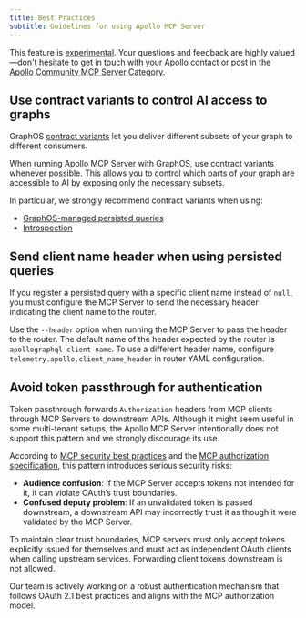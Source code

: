 ```yaml
---
title: Best Practices
subtitle: Guidelines for using Apollo MCP Server
---
```


<ExperimentalFeature>

This feature is [experimental](/graphos/resources/feature-launch-stages#experimental). Your questions and feedback are highly valued—don't hesitate to get in touch with your Apollo contact or post in the [Apollo Community MCP Server Category](https://community.apollographql.com/c/mcp-server/41).

</ExperimentalFeature>

## Use contract variants to control AI access to graphs

GraphOS [contract variants](/graphos/platform/schema-management/delivery/contracts/overview) let you deliver different subsets of your graph to different consumers.

When running Apollo MCP Server with GraphOS, use contract variants whenever possible. This allows you to control which parts of your graph are accessible to AI by exposing only the necessary subsets.

In particular, we strongly recommend contract variants when using:

- [GraphOS-managed persisted queries](/apollo-mcp-server/guides#from-graphos-managed-persisted-queries)
- [Introspection](/apollo-mcp-server/guides#from-schema-introspection)

## Send client name header when using persisted queries

If you register a persisted query with a specific client name instead of `null`, you must configure the MCP Server to send the necessary header indicating the client name to the router.

Use the `--header` option when running the MCP Server to pass the header to the router. The default name of the header expected by the router is `apollographql-client-name`. To use a different header name, configure `telemetry.apollo.client_name_header` in router YAML configuration.

## Avoid token passthrough for authentication

Token passthrough forwards `Authorization` headers from MCP clients through MCP Servers to downstream APIs. Although it might seem useful in some multi-tenant setups, the Apollo MCP Server intentionally does not support this pattern and we strongly discourage its use.

According to [MCP security best practices](https://modelcontextprotocol.io/specification/2025-06-18/basic/security_best_practices#token-passthrough) and the [MCP authorization specification](https://modelcontextprotocol.io/specification/2025-06-18/basic/authorization#access-token-privilege-restriction), this pattern introduces serious security risks:

- **Audience confusion**: If the MCP Server accepts tokens not intended for it, it can violate OAuth’s trust boundaries.
- **Confused deputy problem**: If an unvalidated token is passed downstream, a downstream API may incorrectly trust it as though it were validated by the MCP Server.

To maintain clear trust boundaries, MCP servers must only accept tokens explicitly issued for themselves and must act as independent OAuth clients when calling upstream services.
Forwarding client tokens downstream is not allowed.

Our team is actively working on a robust authentication mechanism that follows OAuth 2.1 best practices and aligns with the MCP authorization model.
